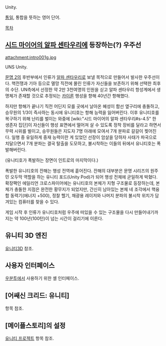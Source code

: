 Unity.

[[통일]], 통합을 뜻하는 영어 단어.

[[목차]]
== [[시드 마이어의 알파 센타우리]]에 등장하는(?) 우주선 ==
attachment:intro001g.jpg

UNS Unity.

[[문명 2]]의 후반부에서 인류가 [[알파 센타우리]]로 보낼 목적으로 만들어서 발사한 우주선이다. 핵전쟁과 기아 등으로 멸망 직전에 몰린 인류가 자신들을 보존하기 위해 선택한 최후의 수단. UN측에서 선정한 약 2만 3천여명의 인원을 싣고 알파 센타우리 항성계에서 생명체가 존재할 것으로 추정되는 [[카이론]] 행성을 향해 40년간 항해했다.

하지만 항해가 끝나기 직전 어딘지 모를 곳에서 날아온 혜성이 함선 옆구리에 충돌하고, 승무원의 1/3이 즉사하는 동시에 유니티호는 항해 능력을 잃어버린다. 이후 유니티호를 복구하기 위해 난리를 벌이는 와중에 [wiki:"시드 마이어의 알파 센타우리#s-4.5" 한 생존자 집단]이 자신들이 행성 표면에서 떨어져 살 수 있도록 정착 장비를 달라고 하면서 무력 시위를 벌이고, 승무원들은 지도자 7명 아래에 모여서 7개 분파로 갈갈이 찢어진다. 일행 중 유일하게 중재 능력이란 게 있었던 선장이 암살을 당하자 사태가 파국으로 치달으면서 7개 분파는 결국 탈출을 도모하고, 불시착하는 이들의 뒤에서 유니티호는 폭발해버린다.

{{{#!html
<iframe width="560" height="315" src="http://www.youtube.com/embed/035cpHEowS4" frameborder="0" allowfullscreen></iframe>
}}}

(유니티호가 폭발하는 장면이 인트로의 마지막이다.)

폭발한 유니티호의 잔해는 행성 전역에 흩어진다. 잔해의 대부분은 문명 시리즈의 원주민 오두막 역할을 하는 유니티 포드(Unity Pod)가 되어 행성 전체에 균일하게 박혔다. 확장팩인 에일리언 크로스파이어에는 유니티호의 본체가 지형 구조물로 등장하는데, 본체가 충돌한 지점은 완전한 황무지가 되었지만, 간신히 남아있는 본체 네 조각에서 핵융합 동력기(에너지 +500), 정찰 헬기, 채광용 레이저와 나머지 분파의 불시착 위치가 담겨있는 컴퓨터를 찾을 수 있다.

게임 시작 후 인류가 유니티호처럼 우주에 떠있을 수 있는 구조물을 다시 만들어내기까지는 약 100년(100턴)이 넘는 시간이 걸리기에 이른다.

== 유니티 3D 엔진 ==
[[유니티3D]] 참조.

== 사용자 인터페이스 ==
[[우분투]]에서 사용하기 위한 셸 인터페이스.

== [어쌔신 크리드: 유니티] ==
항목 참조.

== [메이플스토리]의 설정 ==
[[유니티 프로젝트]] 항목 참조.
